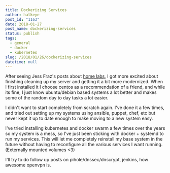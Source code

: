 ```yaml
---
title: Dockerizing Services
author: halkeye
post_id: "1163"
date: 2018-01-27
post_name: dockerizing-services
status: publish
tags:
  - general
  - docker
  - kubernetes
slug: /2018/01/26/dockerizing-services
datetime: null
---
```


After seeing Jess Fraz's posts about [home labs](https://blog.jessfraz.com/post/home-lab-is-the-dopest-lab/), I got more excited about finishing cleaning up my server and getting it a bit more modernized. When I first installed it I choose centos as a recommendation of a friend, and while its fine, I just know ubuntu/debian based systems a lot better and makes some of the random day to day tasks a lot easier.

I didn't want to start completely from scratch again. I've done it a few times, and tried out setting up my systems using ansible, puppet, chef, etc but never kept it up to date enough to make moving to a new system easy.

I've tried installing kubernetes and docker swarm a few times over the years so my system is a mess, so I've just been sticking with docker + systemd to run my services. This will let me completely reinstall my base system in the future without having to reconfigure all the various services I want running. (Externally mounted volumes &lt;3)

I'll try to do follow up posts on pihole/dnssec/dnscrypt, jenkins, how awesome openvpn is.
